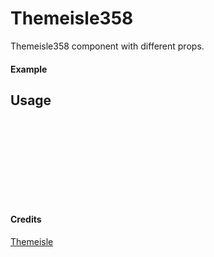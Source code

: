 
<Meta of={Themeisle358} title="Themeisle/Themeisle358" />

# Themeisle358

Themeisle358 component with different props.

#### Example

<Canvas of={Themeisle358.Primary} />

## Usage

```ts
import { Themeisle358 } from "yadl-ui";

const Example = () => {
  return (
      <Themeisle358 />
  );
};

export default Example;
```

#### Credits
[Themeisle](https://themeisle.com/illustrations)
